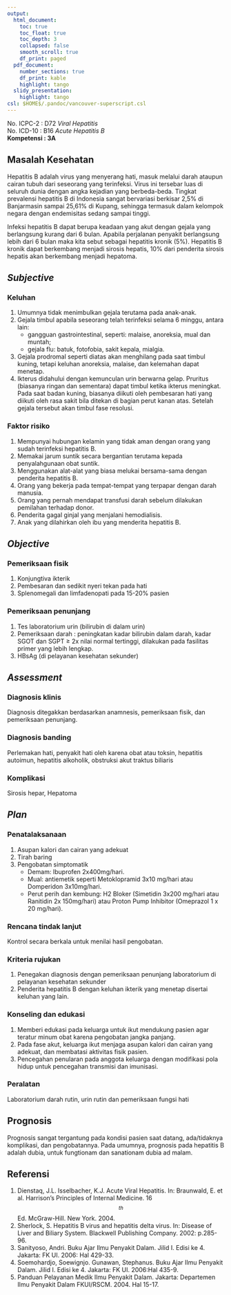 ```yaml
---
output:
  html_document:
    toc: true
    toc_float: true
    toc_depth: 3
    collapsed: false
    smooth_scroll: true
    df_print: paged
  pdf_document:
    number_sections: true
    df_print: kable
    highlight: tango
  slidy_presentation:
    highlight: tango
csl: $HOME$/.pandoc/vancouver-superscript.csl
---
```


No. ICPC-2	: D72 *Viral Hepatitis*  
No. ICD-10	: B16 *Acute Hepatitis B*  
**Kompetensi	: 3A**

## Masalah Kesehatan

Hepatitis B adalah virus yang menyerang hati, masuk melalui darah ataupun
cairan tubuh dari seseorang yang terinfeksi. Virus ini tersebar luas di seluruh
dunia dengan angka kejadian yang berbeda-beda. Tingkat prevalensi hepatitis B
di Indonesia sangat bervariasi berkisar 2,5% di Banjarmasin sampai 25,61% di
Kupang, sehingga termasuk dalam kelompok negara dengan endemisitas sedang
sampai tinggi.

Infeksi hepatitis B dapat berupa keadaan yang akut dengan gejala yang
berlangsung kurang dari 6 bulan. Apabila perjalanan penyakit berlangsung lebih
dari 6 bulan maka kita sebut sebagai hepatitis kronik (5%). Hepatitis B kronik
dapat berkembang menjadi sirosis hepatis, 10% dari penderita sirosis hepatis
akan berkembang menjadi hepatoma.

## *Subjective*

### Keluhan

1. Umumnya tidak menimbulkan gejala terutama pada anak-anak.
2. Gejala timbul apabila seseorang telah terinfeksi selama 6 minggu, antara
   lain:
   * gangguan gastrointestinal, seperti: malaise, anoreksia, mual dan muntah;
   * gejala flu: batuk, fotofobia, sakit kepala, mialgia.
3. Gejala prodromal seperti diatas akan menghilang pada saat timbul kuning,
   tetapi keluhan anoreksia, malaise, dan kelemahan dapat menetap.
4. Ikterus didahului dengan kemunculan urin berwarna gelap. Pruritus (biasanya
   ringan dan sementara) dapat timbul ketika ikterus meningkat. Pada saat badan
   kuning, biasanya diikuti oleh pembesaran hati yang diikuti oleh rasa sakit
   bila ditekan di bagian perut kanan atas. Setelah gejala tersebut akan timbul
   fase resolusi.

### Faktor risiko

1. Mempunyai hubungan kelamin yang tidak aman dengan orang yang sudah
   terinfeksi hepatitis B.
2. Memakai jarum suntik secara bergantian terutama kepada penyalahgunaan obat
   suntik.
3. Menggunakan alat-alat yang biasa melukai bersama-sama dengan penderita
   hepatitis B.
4. Orang yang bekerja pada tempat-tempat yang terpapar dengan darah manusia.
5. Orang yang pernah mendapat transfusi darah sebelum dilakukan pemilahan
   terhadap donor.
6. Penderita gagal ginjal yang menjalani hemodialisis.
7. Anak yang dilahirkan oleh ibu yang menderita hepatitis B.

## *Objective*

### Pemeriksaan fisik

1. Konjungtiva ikterik
2. Pembesaran dan sedikit nyeri tekan pada hati
3. Splenomegali dan limfadenopati pada 15-20% pasien

### Pemeriksaan penunjang

1. Tes laboratorium urin (bilirubin di dalam urin)
2. Pemeriksaan darah : peningkatan kadar bilirubin dalam darah, kadar SGOT dan
   SGPT ≥ 2x nilai normal tertinggi, dilakukan pada fasilitas primer yang lebih
   lengkap.
3. HBsAg (di pelayanan kesehatan sekunder)

## *Assessment*

### Diagnosis klinis

Diagnosis ditegakkan berdasarkan anamnesis, pemeriksaan fisik, dan pemeriksaan
penunjang.

### Diagnosis banding

Perlemakan hati, penyakit hati oleh karena obat atau toksin, hepatitis
autoimun, hepatitis alkoholik, obstruksi akut traktus biliaris

### Komplikasi

Sirosis hepar, Hepatoma

## *Plan*

### Penatalaksanaan

1. Asupan kalori dan cairan yang adekuat
2. Tirah baring
3. Pengobatan simptomatik
   * Demam: Ibuprofen 2x400mg/hari.
   * Mual: antiemetik seperti Metoklopramid 3x10 mg/hari atau Domperidon
     3x10mg/hari.
   * Perut perih dan kembung: H2 Bloker (Simetidin 3x200 mg/hari atau Ranitidin
     2x 150mg/hari) atau Proton Pump Inhibitor (Omeprazol 1 x 20 mg/hari).

### Rencana tindak lanjut

Kontrol secara berkala untuk menilai hasil pengobatan.

### Kriteria rujukan

1. Penegakan diagnosis dengan pemeriksaan penunjang laboratorium di pelayanan
   kesehatan sekunder
2. Penderita hepatitis B dengan keluhan ikterik yang menetap disertai keluhan
   yang lain.

### Konseling dan edukasi
1. Memberi edukasi pada keluarga untuk ikut mendukung pasien agar teratur minum
   obat karena pengobatan jangka panjang.
2. Pada fase akut, keluarga ikut menjaga asupan kalori dan cairan yang adekuat,
   dan membatasi aktivitas fisik pasien.
3. Pencegahan penularan pada anggota keluarga dengan modifikasi pola hidup
   untuk pencegahan transmisi dan imunisasi.

### Peralatan

Laboratorium darah rutin, urin rutin dan pemeriksaan fungsi hati

## Prognosis

Prognosis sangat tergantung pada kondisi pasien saat datang, ada/tidaknya
komplikasi, dan pengobatannya. Pada umumnya, prognosis pada hepatitis B adalah
dubia, untuk fungtionam dan sanationam dubia ad malam.

## Referensi
1. Dienstaq, J.L. Isselbacher, K.J. Acute Viral Hepatitis. In: Braunwald, E. et
   al. Harrison’s Principles of Internal Medicine. 16$$^{th}$$ Ed. McGraw-Hill. New
   York. 2004.
2. Sherlock, S. Hepatitis B virus and hepatitis delta virus. In: Disease of
   Liver and Biliary System. Blackwell Publishing Company. 2002: p.285-96.
3. Sanityoso, Andri. Buku Ajar Ilmu Penyakit Dalam. Jilid I. Edisi ke 4.
   Jakarta: FK UI. 2006: Hal 429-33.
4. Soemohardjo, Soewignjo. Gunawan, Stephanus. Buku Ajar Ilmu Penyakit Dalam.
   Jilid I. Edisi ke 4. Jakarta: FK UI. 2006:Hal 435-9.
5. Panduan Pelayanan Medik Ilmu Penyakit Dalam. Jakarta: Departemen Ilmu
   Penyakit Dalam FKUI/RSCM. 2004. Hal 15-17.
